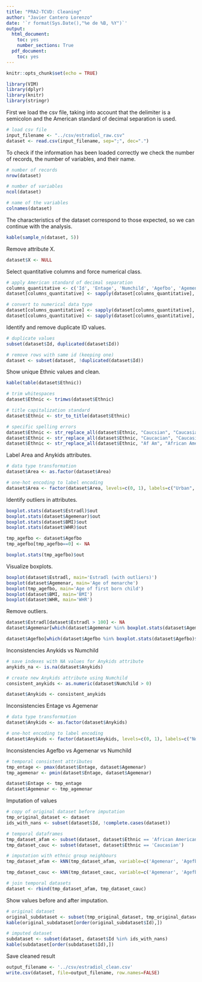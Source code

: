 ```yaml
---
title: "PRA2-TCVD: Cleaning"
author: "Javier Cantero Lorenzo"
date: '`r format(Sys.Date(),"%e de %B, %Y")`'
output:
  html_document:
    toc: yes
    number_sections: True
  pdf_document:
    toc: yes
---
```


```r
knitr::opts_chunk$set(echo = TRUE)
```

```r
library(VIM)
library(dplyr)
library(knitr)
library(stringr)
```


First we load the csv file, taking into account that the delimiter is a semicolon and the American standard of decimal separation is used. 

```r
# load csv file
input_filename <- "../csv/estradiol_raw.csv"
dataset <- read.csv(input_filename, sep=";", dec=".")
```

To check if the information has been loaded correctly we check the number of records, the number of variables, and their name.

```r
# number of records
nrow(dataset)

# number of variables
ncol(dataset)

# name of the variables
colnames(dataset)
```

The characteristics of the dataset correspond to those expected, so we can continue with the analysis.

```r
kable(sample_n(dataset, 5))
```

Remove attribute X.

```r
dataset$X <- NULL
```

Select quantitative columns and force numerical class.

```r
# apply American standard of decimal separation
columns_quantitative <- c('Id', 'Entage', 'Numchild', 'Agefbo', 'Agemenar', 'Estradl', 'BMI', 'WHR')
dataset[columns_quantitative] <- sapply(dataset[columns_quantitative], gsub, pattern=',', replacement='.')

# convert to numerical data type
dataset[columns_quantitative] <- sapply(dataset[columns_quantitative], as.character)
dataset[columns_quantitative] <- sapply(dataset[columns_quantitative], as.numeric)
```

Identify and remove duplicate ID values.

```r
# duplicate values
subset(dataset$Id, duplicated(dataset$Id))

# remove rows with same id (keeping one)
dataset <- subset(dataset, !duplicated(dataset$Id))
```

Show unique Ethnic values and clean.
```r
kable(table(dataset$Ethnic))

# trim whitespaces
dataset$Ethnic <- trimws(dataset$Ethnic)

# title capitalization standard
dataset$Ethnic <- str_to_title(dataset$Ethnic)

# specific spelling errors
dataset$Ethnic <- str_replace_all(dataset$Ethnic, "Caucsian", "Caucasian")
dataset$Ethnic <- str_replace_all(dataset$Ethnic, "Caucacian", "Caucasian")
dataset$Ethnic <- str_replace_all(dataset$Ethnic, "Af Am", "African American")
```

Label Area and Anykids attributes.
```r
# data type transformation
dataset$Area <- as.factor(dataset$Area)

# one-hot encoding to label encoding
dataset$Area <- factor(dataset$Area, levels=c(0, 1), labels=c("Urban", "Rural"))
```

Identify outliers in attributes.
```r
boxplot.stats(dataset$Estradl)$out
boxplot.stats(dataset$Agemenar)$out
boxplot.stats(dataset$BMI)$out
boxplot.stats(dataset$WHR)$out

tmp_agefbo <- dataset$Agefbo
tmp_agefbo[tmp_agefbo==0] <- NA

boxplot.stats(tmp_agefbo)$out
```

Visualize boxplots.

```r
boxplot(dataset$Estradl, main='Estradl (with outliers)')
boxplot(dataset$Agemenar, main='Age of menarche')
boxplot(tmp_agefbo, main='Age of first born child')
boxplot(dataset$BMI, main='BMI')
boxplot(dataset$WHR, main='WHR')
```

Remove outliers.
```r
dataset$Estradl[dataset$Estradl > 100] <- NA
dataset$Agemenar[which(dataset$Agemenar %in% boxplot.stats(dataset$Agemenar)$out)] <- NA

dataset$Agefbo[which(dataset$Agefbo %in% boxplot.stats(dataset$Agefbo)$out)] <- NA
```

Inconsistencies Anykids vs Numchild
```r
# save indexes with NA values for Anykids attribute
anykids_na <- is.na(dataset$Anykids)

# create new Anykids attribute using Numchild
consistent_anykids <- as.numeric(dataset$Numchild > 0)

dataset$Anykids <- consistent_anykids
```

Inconsistencies Entage vs Agemenar
```r
# data type transformation
dataset$Anykids <- as.factor(dataset$Anykids)

# one-hot encoding to label encoding
dataset$Anykids <- factor(dataset$Anykids, levels=c(0, 1), labels=c("No", "Yes"))
```

Inconsistencies Agefbo vs Agemenar vs Numchild
```r
# temporal consistent attributes
tmp_entage <- pmax(dataset$Entage, dataset$Agemenar)
tmp_agemenar <- pmin(dataset$Entage, dataset$Agemenar)

dataset$Entage <- tmp_entage
dataset$Agemenar <- tmp_agemenar
```

Imputation of values
```r
# copy of original dataset before imputation
tmp_original_dataset <- dataset
ids_with_nans <- subset(dataset$Id, !complete.cases(dataset))

# temporal dataframes
tmp_dataset_afam <- subset(dataset, dataset$Ethnic == 'African American')
tmp_dataset_cauc <- subset(dataset, dataset$Ethnic == 'Caucasian')

# imputation with ethnic group neighbours
tmp_dataset_afam <- kNN(tmp_dataset_afam, variable=c('Agemenar', 'Agefbo', 'Entage', 'Estradl', 'Numchild'), k=3, imp_var=FALSE)

tmp_dataset_cauc <- kNN(tmp_dataset_cauc, variable=c('Agemenar', 'Agefbo', 'Entage', 'Estradl', 'Numchild'), k=3, imp_var=FALSE)

# join temporal datasets
dataset <- rbind(tmp_dataset_afam, tmp_dataset_cauc)
```

Show values before and after imputation.
```r
# original dataset
original_subdataset <- subset(tmp_original_dataset, tmp_original_dataset$Id %in% ids_with_nans)
kable(original_subdataset[order(original_subdataset$Id),])
```

```r
# imputed dataset
subdataset <- subset(dataset, dataset$Id %in% ids_with_nans)
kable(subdataset[order(subdataset$Id),])
```

Save cleaned result
```r
output_filename <- '../csv/estradiol_clean.csv'
write.csv(dataset, file=output_filename, row.names=FALSE)
```